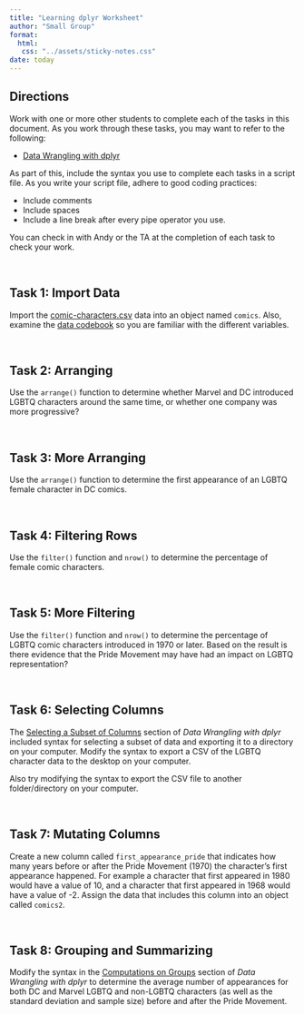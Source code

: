 ```yaml
---
title: "Learning dplyr Worksheet"
author: "Small Group"
format:
  html:
   css: "../assets/sticky-notes.css"
date: today
---
```



## Directions

Work with one or more other students to complete each of the tasks in this document. As you work through these tasks, you may want to refer to the following:

- [Data Wrangling with dplyr](https://zief0002.github.io/toolkit-quarto/05-data-wrangling-with-dplyr.html)

As part of this, include the syntax you use to complete each tasks in a script file. As you write your script file, adhere to good coding practices:

- Include comments
- Include spaces
- Include a line break after every pipe operator you use.

You can check in with Andy or the TA at the completion of each task to check your work. 

<br />


## Task 1: Import Data

Import the [comic-characters.csv](https://raw.githubusercontent.com/zief0002/rustic-penguin/main/data/comic-characters.csv) data into an object named `comics`. Also, examine the [data codebook](https://zief0002.github.io/rustic-penguin/codebooks/comic-characters.html) so you are familiar with the different variables.


<br />


## Task 2: Arranging

Use the `arrange()` function to determine whether Marvel and DC introduced LGBTQ characters around the same time, or whether one company was more progressive?

<br />


## Task 3: More Arranging

Use the `arrange()` function to determine the first appearance of an LGBTQ female character in DC comics.

<br />


## Task 4: Filtering Rows

Use the `filter()` function and `nrow()` to determine the percentage of female comic characters.

<br />


## Task 5: More Filtering

Use the `filter()` function and `nrow()` to determine the percentage of LGBTQ comic characters introduced in 1970 or later. Based on the result is there evidence that the Pride Movement may have had an impact on LGBTQ representation?

<br />


## Task 6: Selecting Columns

The [Selecting a Subset of Columns](https://zief0002.github.io/toolkit-quarto/05-data-wrangling-with-dplyr.html#selecting-a-subset-of-columns) section of *Data Wrangling with dplyr* included syntax for selecting a subset of data and exporting it to a directory on your computer. Modify the syntax to export a CSV of the LGBTQ character data to the desktop on your computer. 

Also try modifying the syntax to export the CSV file to another folder/directory on your computer.

<br />


## Task 7: Mutating Columns

Create a new column called `first_appearance_pride` that indicates how many years before or after the Pride Movement (1970) the character's first appearance happened. For example a character that first appeared in 1980 would have a value of 10, and a character that first appeared in 1968 would have a value of -2. Assign the data that includes this column into an object called `comics2`.

<br />


## Task 8: Grouping and Summarizing

Modify the syntax in the [Computations on Groups](https://zief0002.github.io/toolkit-quarto/05-data-wrangling-with-dplyr.html#computations-on-groups) section of *Data Wrangling with dplyr* to determine the average number of appearances for both DC and Marvel LGBTQ and non-LGBTQ characters (as well as the standard deviation and sample size) before and after the Pride Movement.

<br />

